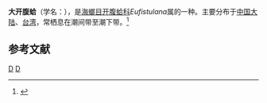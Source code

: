 {{Speciesbox
| taxon = Eufistulana grandis
| binomial_authority = (Deshayes, 1855)
}}
'''大开腹蛤'''（学名：''{{lang|la|Eufistulana grandis}}''），是[[海螂目|海螂目]][[开腹蛤科|开腹蛤科]]''Eufistulana''属的一种。主要分布于[[中国大陆|中国大陆]]、[[台湾|台湾]]，常栖息在潮间带至潮下带。<ref>{{cite web|url=http://shell.sinica.edu.tw/chinese/shellbase_detail.php?science_no=2796|title=国际贝库：大开腹蛤|publisher=台湾贝类资料库|accessdate=2009-08-11|archive-date=2016-03-04|archive-url=https://web.archive.org/web/20160304091923/http://shell.sinica.edu.tw/chinese/shellbase_detail.php?science_no=2796|dead-url=no}}</ref>

== 参考文献 ==
{{reflist}}
{{Taxonbar|from=Q13618774}}

[[Category:开腹蛤科|D]]
[[Category:_1855年描述的动物|D]]